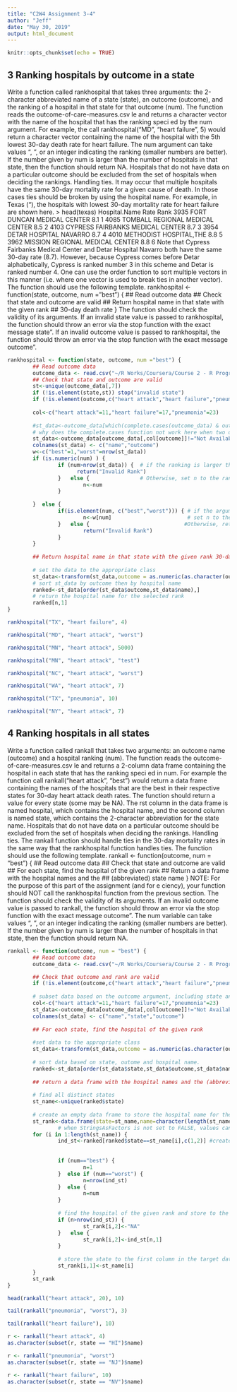---
title: "C2W4 Assignment 3-4"
author: "Jeff"
date: "May 30, 2019"
output: html_document
---

```{r setup, include=FALSE}
knitr::opts_chunk$set(echo = TRUE)
```

## 3 Ranking hospitals by outcome in a state
Write a function called rankhospital that takes three arguments: the 2-character abbreviated name of a
state (state), an outcome (outcome), and the ranking of a hospital in that state for that outcome (num).
The function reads the outcome-of-care-measures.csv le and returns a character vector with the name
of the hospital that has the ranking speci ed by the num argument. For example, the call
rankhospital("MD", "heart failure", 5)
would return a character vector containing the name of the hospital with the 5th lowest 30-day death rate
for heart failure. The num argument can take values \best", \worst", or an integer indicating the ranking
(smaller numbers are better). If the number given by num is larger than the number of hospitals in that
state, then the function should return NA. Hospitals that do not have data on a particular outcome should
be excluded from the set of hospitals when deciding the rankings.
Handling ties. It may occur that multiple hospitals have the same 30-day mortality rate for a given cause
of death. In those cases ties should be broken by using the hospital name. For example, in Texas (\TX"),
the hospitals with lowest 30-day mortality rate for heart failure are shown here.
> head(texas)
Hospital.Name Rate Rank
3935 FORT DUNCAN MEDICAL CENTER 8.1 1
4085 TOMBALL REGIONAL MEDICAL CENTER 8.5 2
4103 CYPRESS FAIRBANKS MEDICAL CENTER 8.7 3
3954 DETAR HOSPITAL NAVARRO 8.7 4
4010 METHODIST HOSPITAL,THE 8.8 5
3962 MISSION REGIONAL MEDICAL CENTER 8.8 6
Note that Cypress Fairbanks Medical Center and Detar Hospital Navarro both have the same 30-day rate
(8.7). However, because Cypress comes before Detar alphabetically, Cypress is ranked number 3 in this
scheme and Detar is ranked number 4. One can use the order function to sort multiple vectors in this
manner (i.e. where one vector is used to break ties in another vector).
The function should use the following template.
rankhospital <- function(state, outcome, num = "best") {
## Read outcome data
## Check that state and outcome are valid
## Return hospital name in that state with the given rank
## 30-day death rate
}
The function should check the validity of its arguments. If an invalid state value is passed to rankhospital,
the function should throw an error via the stop function with the exact message \invalid state". If an invalid
outcome value is passed to rankhospital, the function should throw an error via the stop function with
the exact message \invalid outcome".

```{r}
rankhospital <- function(state, outcome, num ="best") {
        ## Read outcome data
        outcome_data <- read.csv("~/R Works/Coursera/Course 2 - R Programming/Week 4/data/outcome-of-care-measures.csv")
        ## Check that state and outcome are valid
        st<-unique(outcome_data[,7])
        if (!is.element(state,st)) stop("invalid state")
        if (!is.element(outcome,c("heart attack","heart failure","pneumonia"))) stop("invalid outcome")
        
        col<-c("heart attack"=11,"heart failure"=17,"pneumonia"=23)
        
        #st_data<-outcome_data[which(complete.cases(outcome_data) & outcome_data[,7]==state),c(2,col[outcome])]   
        # why does the complete.cases function not work here when two or more columns are subset??
        st_data<-outcome_data[outcome_data[,col[outcome]]!="Not Available" & outcome_data[,7]==state,c(2,col[outcome])]
        colnames(st_data) <- c("name","outcome")
        w<-c("best"=1,"worst"=nrow(st_data))
        if (is.numeric(num) ) {
                if (num>nrow(st_data)) {  # if the ranking is larger than the number of hospitals, return "Invalid Rank"
                      return("Invalid Rank")  
                }   else {                # Otherwise, set n to the ranking number
                        n<-num
                }  
                
        }  else {
                if(is.element(num, c("best","worst"))) { # if the argument is "best" or "worst",
                        n<-w[num]                        # set n to the ranking number
                }   else {                              #Otherwise, return "Invalid Rank"
                        return("Invalid Rank")
                }
        }
        
        ## Return hospital name in that state with the given rank 30-day death rate
        
        # set the data to the appropriate class
        st_data<-transform(st_data,outcome = as.numeric(as.character(outcome)),name = as.character(name))
        # sort st_data by outcome then by hospital name
        ranked<-st_data[order(st_data$outcome,st_data$name),]
        # return the hospital name for the selected rank
        ranked[n,1]
}

rankhospital("TX", "heart failure", 4)
```

```{r}
rankhospital("MD", "heart attack", "worst")
```


```{r}
rankhospital("MN", "heart attack", 5000)
```

```{r}
rankhospital("MN", "heart attack", "test")
```

```{r}
rankhospital("NC", "heart attack", "worst")
```

```{r}
rankhospital("WA", "heart attack", 7)
```

```{r}
rankhospital("TX", "pneumonia", 10)
```

```{r}
rankhospital("NY", "heart attack", 7)
```

## 4 Ranking hospitals in all states
Write a function called rankall that takes two arguments: an outcome name (outcome) and a hospital ranking
(num). The function reads the outcome-of-care-measures.csv le and returns a 2-column data frame
containing the hospital in each state that has the ranking speci ed in num. For example the function call
rankall("heart attack", "best") would return a data frame containing the names of the hospitals that
are the best in their respective states for 30-day heart attack death rates. The function should return a value
for every state (some may be NA). The rst column in the data frame is named hospital, which contains
the hospital name, and the second column is named state, which contains the 2-character abbreviation for
the state name. Hospitals that do not have data on a particular outcome should be excluded from the set of
hospitals when deciding the rankings.
Handling ties. The rankall function should handle ties in the 30-day mortality rates in the same way
that the rankhospital function handles ties.
The function should use the following template.
rankall <- function(outcome, num = "best") {
## Read outcome data
## Check that state and outcome are valid
## For each state, find the hospital of the given rank
## Return a data frame with the hospital names and the
## (abbreviated) state name
}
NOTE: For the purpose of this part of the assignment (and for e ciency), your function should NOT call
the rankhospital function from the previous section.
The function should check the validity of its arguments. If an invalid outcome value is passed to rankall,
the function should throw an error via the stop function with the exact message \invalid outcome". The num
variable can take values \best", \worst", or an integer indicating the ranking (smaller numbers are better).
If the number given by num is larger than the number of hospitals in that state, then the function should
return NA.

```{r}
rankall <- function(outcome, num = "best") {
        ## Read outcome data
        outcome_data <- read.csv("~/R Works/Coursera/Course 2 - R Programming/Week 4/data/outcome-of-care-measures.csv")

        ## Check that outcome and rank are valid
        if (!is.element(outcome,c("heart attack","heart failure","pneumonia"))) return("invalid outcome")
        
        # subset data based on the outcome argument, including state and hospital name
        col<-c("heart attack"=11,"heart failure"=17,"pneumonia"=23)
        st_data<-outcome_data[outcome_data[,col[outcome]]!="Not Available",c(2,7,col[outcome])]
        colnames(st_data) <- c("name","state","outcome")
        
        ## For each state, find the hospital of the given rank
        
        #set data to the appropriate class
        st_data<-transform(st_data,outcome = as.numeric(as.character(outcome)),name = as.character(name),state=as.character(state))
        
        # sort data based on state, outome and hospital name.
        ranked<-st_data[order(st_data$state,st_data$outcome,st_data$name),]
        
        ## return a data frame with the hospital names and the (abbreviated) state name
        
        # find all distinct states
        st_name<-unique(ranked$state)
        
        # create an empty data frame to store the hospital name for the given rank
        st_rank<-data.frame(state=st_name,name=character(length(st_name)),stringsAsFactors = FALSE) 
                # when StringsAsFactors is not set to FALSE, values can't be assisgned to the data frame. The default mode for data frame is factor.
        for (i in 1:length(st_name)) {
                ind_st<-ranked[ranked$state==st_name[i],c(1,2)] #create a data frame for the state in each loop
                
                
                if (num=="best") {
                        n=1
                }  else if (num=="worst") {
                        n=nrow(ind_st)
                }  else {
                        n=num
                }
                
                # find the hospital of the given rank and store to the second column in the target data frame
                if (n>nrow(ind_st)) {
                        st_rank[i,2]<-"NA"
                }   else {
                        st_rank[i,2]<-ind_st[n,1]
                }
                
                # store the state to the first column in the target data frame
                st_rank[i,1]<-st_name[i]                 
        }
        st_rank
}

head(rankall("heart attack", 20), 10)
```

```{r}
tail(rankall("pneumonia", "worst"), 3)
```

```{r}
tail(rankall("heart failure"), 10)
```

```{r}
r <- rankall("heart attack", 4)
as.character(subset(r, state == "HI")$name)
```

```{r}
r <- rankall("pneumonia", "worst")
as.character(subset(r, state == "NJ")$name)
```

```{r}
r <- rankall("heart failure", 10)
as.character(subset(r, state == "NV")$name)
```